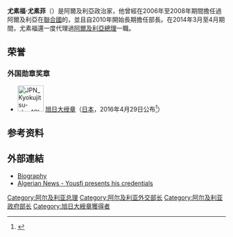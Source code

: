 {{Infobox Officeholder
|name           = 尤素福·尤素菲
|image          = Youcef Yousfi.jpg
|office         = [[Prime_Minister_of_Algeria|Prime Minister of Algeria]]<br>{{small|Acting}}
|president      = [[Abdelaziz_Bouteflika|Abdelaziz Bouteflika]]
|term_start     = 13 March 2014
|term_end       = 29 April 2014
|predecessor    = [[Abdelmalek_Sellal|Abdelmalek Sellal]]
|successor      = [[Abdelmalek_Sellal|Abdelmalek Sellal]]
|office1        = [[Ministry_of_Energy_and_Mining_(Algeria)|Minister of Energy and Mining]]
|primeminister1 = [[Ahmed_Ouyahia|Ahmed Ouyahia]]<br>[[Abdelmalek_Sellal|Abdelmalek Sellal]]
|term_start1    = 28 May 2010
|predecessor1   = [[Chakib_Khelil|Chakib Khelil]]
|successor1     = 
|office2        = [[Ministry_of_Foreign_Affairs_(Algeria)|Minister of Foreign Affairs]]
|primeminister2 = [[Ahmed_Benbitour|Ahmed Benbitour]]
|term_start2    = 23 December 1999
|term_end2      = 28 August 2000
|predecessor2   = [[Ahmed_Attaf|Ahmed Attaf]]
|successor2     = [[Abdelaziz_Belkhadem|Abdelaziz Belkhadem]]
|birth_date     = {{birth date and age|1941|10|2|df=y}}
|birth_place    = [[法属阿尔及利亚|法属阿尔及利亚]][[巴特纳|巴特纳]]
|death_date     = 
|death_place    = 
|party          = [[Independent_(politician)|Independent]]
|alma_mater     = [[École_nationale_supérieure_des_industries_chimiques_(ENSIC,_Nancy)|Graduate School of Chemical Industries]]<br>[[Nancy-Université|Nancy University]]
|religion       = [[Islam|Islam]]
}}

'''尤素福·尤素菲'''（{{bd|1941年|10月2日|catIdx=Yousfi}}）是阿爾及利亞政治家，他曾經在2006年至2008年期間擔任過阿爾及利亞在[[聯合國|聯合國]]的{{Link-en|常駐代表|Permanent Representative}}，並且自2010年開始長期擔任{{Link-en|能源和礦業部 (阿爾及利亞)|Ministry of Energy and Mining (Algeria)|能源和礦業部}}部長。在2014年3月至4月期間，尤素福還一度代理過[[阿爾及利亞總理|阿爾及利亞總理]]一職。

==荣誉==
===外国勋章奖章===
* [[File:JPN_Kyokujitsu-sho_1Class_BAR.svg|60px]] [[旭日大绶章|旭日大绶章]]（[[日本|日本]]，2016年4月29日公布<ref>{{ja}}{{cite web |url=https://www.mofa.go.jp/mofaj/files/000152720.pdf |title=平成28年春の外国人叙勲受章者名簿 |publisher=[[内阁府|内阁府]] |date=2016-04-29 |accessdate=2022-05-05 |archive-date=2022-01-18 |archive-url=https://web.archive.org/web/20220118203522/https://www.mofa.go.jp/mofaj/files/000152720.pdf |dead-url=no }}</ref>）

==参考资料==
{{reflist}}

== 外部連結 ==
*[http://webarchive.loc.gov/all/20040112225231/http://www.algeria-un.org/default.asp?doc=-ambass_bio Biography]
*[http://www.topix.net/world/algeria/page2 Algerian News - Yousfi presents his credentials] {{Wayback|url=http://www.topix.net/world/algeria/page2 |date=20050227140329 }}

{{Authority control}}
{{DEFAULTSORT: Yousfi, Youcef}}

[[Category:阿尔及利亚总理|Category:阿尔及利亚总理]]
[[Category:阿尔及利亚外交部长|Category:阿尔及利亚外交部长]]
[[Category:阿尔及利亚政府部长|Category:阿尔及利亚政府部长]]
[[Category:旭日大綬章獲得者|Category:旭日大綬章獲得者]]